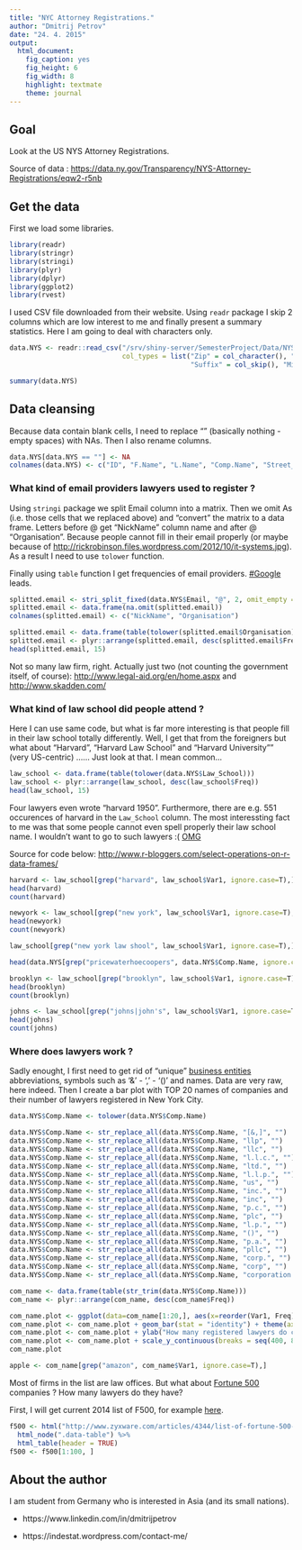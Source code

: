 ```yaml
---
title: "NYC Attorney Registrations."
author: "Dmitrij Petrov"
date: "24. 4. 2015"
output:
  html_document:
    fig_caption: yes
    fig_height: 6
    fig_width: 8
    highlight: textmate
    theme: journal
---
```


## Goal
Look at the US NYS Attorney Registrations. 

Source of data : <https://data.ny.gov/Transparency/NYS-Attorney-Registrations/eqw2-r5nb>

## Get the data

First we load some libraries.

```r
library(readr)
library(stringr)
library(stringi)
library(plyr)
library(dplyr)
library(ggplot2)
library(rvest)
```

I used CSV file downloaded from their website. Using `readr` package I skip 2 columns which are low interest to me and finally present a summary statistics. Here I am going to deal with characters only.

```r

data.NYS <- readr::read_csv("/srv/shiny-server/SemesterProject/Data/NYS_Attorney_Registrations.csv",
                            col_types = list("Zip" = col_character(), "Zip Plus Four" = col_character(), 
                                             "Suffix" = col_skip(), "Middle Name" = col_skip()))

summary(data.NYS)
```

## Data cleansing

Because data contain blank cells, I need to replace "" (basically nothing - empty spaces) with NAs. Then I also rename columns.

```r
data.NYS[data.NYS == ""] <- NA
colnames(data.NYS) <- c("ID", "F.Name", "L.Name", "Comp.Name", "Street_1", "Street_2", "City", "State", "Zip", "Zip_2", "Country", "County",  "Phone", "Email", "Year_Adm", "JDoA", "Law_School", "Status", "Next_Reg")
```

### What kind of email providers lawyers used to register ?

Using `stringi` package we split Email column into a matrix. Then we omit As (i.e. those cells that we replaced above) and "convert" the matrix to a data frame. Letters before @ get "NickName" column name and after @ "Organisation". Because people cannot fill in their email properly (or maybe because of <http://rickrobinson.files.wordpress.com/2012/10/it-systems.jpg>). As a result I need to use `tolower` function.

Finally using `table` function I get frequencies of email providers. [#Google](https://www.google.de/search?q=gmail+is+unique) leads.

```r
splitted.email <- stri_split_fixed(data.NYS$Email, "@", 2, omit_empty = NA, simplify = TRUE) 
splitted.email <- data.frame(na.omit(splitted.email))
colnames(splitted.email) <- c("NickName", "Organisation")

splitted.email <- data.frame(table(tolower(splitted.email$Organisation)))
splitted.email <- plyr::arrange(splitted.email, desc(splitted.email$Freq))
head(splitted.email, 15)
```

Not so many law firm, right. Actually just two (not counting the government itself, of course): <http://www.legal-aid.org/en/home.aspx> and <http://www.skadden.com/>

### What kind of law school did people attend ?

Here I can use same code, but what is far more interesting is that people fill in their law school totally differently. Well, I get that from the foreigners but what about "Harvard", "Harvard Law School" and "Harvard University"" (very US-centric) ...... Just look at that. I mean common... 

```r
law_school <- data.frame(table(tolower(data.NYS$Law_School)))
law_school <- plyr::arrange(law_school, desc(law_school$Freq))
head(law_school, 15)
```

Four lawyers even wrote "harvard 1950". Furthermore, there are e.g. 551 occurences of harvard in the `Law_School` column. The most interessting fact to me was that some people cannot even spell properly their law school name. I wouldn't want to go to such lawyers :(  [OMG](http://www.freemake.com/blog/wp-content/uploads/2012/08/SpellRite-1.gif)

Source for code below: <http://www.r-bloggers.com/select-operations-on-r-data-frames/>
```r
harvard <- law_school[grep("harvard", law_school$Var1, ignore.case=T),]
head(harvard)
count(harvard)

newyork <- law_school[grep("new york", law_school$Var1, ignore.case=T),]
head(newyork)
count(newyork)

law_school[grep("new york law shool", law_school$Var1, ignore.case=T),]

head(data.NYS[grep("pricewaterhoecoopers", data.NYS$Comp.Name, ignore.case=T),])

brooklyn <- law_school[grep("brooklyn", law_school$Var1, ignore.case=T),]
head(brooklyn)
count(brooklyn)

johns <- law_school[grep("johns|john's", law_school$Var1, ignore.case=T),]
head(johns)
count(johns)

```

### Where does lawyers work ?

Sadly enought, I first need to get rid of "unique" [business entities](https://en.wikipedia.org/wiki/Types_of_business_entity#United_States) abbreviations, symbols such as '&' - ',' - '()' and names. Data are very raw, here indeed. Then I create a bar plot with TOP 20 names of companies and their number of lawyers registered in New York City.

```r
data.NYS$Comp.Name <- tolower(data.NYS$Comp.Name)

data.NYS$Comp.Name <- str_replace_all(data.NYS$Comp.Name, "[&,]", "")
data.NYS$Comp.Name <- str_replace_all(data.NYS$Comp.Name, "llp", "")
data.NYS$Comp.Name <- str_replace_all(data.NYS$Comp.Name, "llc", "")
data.NYS$Comp.Name <- str_replace_all(data.NYS$Comp.Name, "l.l.c.", "")
data.NYS$Comp.Name <- str_replace_all(data.NYS$Comp.Name, "ltd.", "")
data.NYS$Comp.Name <- str_replace_all(data.NYS$Comp.Name, "l.l.p.", "")
data.NYS$Comp.Name <- str_replace_all(data.NYS$Comp.Name, "us", "")
data.NYS$Comp.Name <- str_replace_all(data.NYS$Comp.Name, "inc.", "")
data.NYS$Comp.Name <- str_replace_all(data.NYS$Comp.Name, "inc", "")
data.NYS$Comp.Name <- str_replace_all(data.NYS$Comp.Name, "p.c.", "")
data.NYS$Comp.Name <- str_replace_all(data.NYS$Comp.Name, "plc", "")
data.NYS$Comp.Name <- str_replace_all(data.NYS$Comp.Name, "l.p.", "")
data.NYS$Comp.Name <- str_replace_all(data.NYS$Comp.Name, "()", "")
data.NYS$Comp.Name <- str_replace_all(data.NYS$Comp.Name, "p.a.", "")
data.NYS$Comp.Name <- str_replace_all(data.NYS$Comp.Name, "pllc", "")
data.NYS$Comp.Name <- str_replace_all(data.NYS$Comp.Name, "corp.", "")
data.NYS$Comp.Name <- str_replace_all(data.NYS$Comp.Name, "corp", "")
data.NYS$Comp.Name <- str_replace_all(data.NYS$Comp.Name, "corporation.", "")

com_name <- data.frame(table(str_trim(data.NYS$Comp.Name)))
com_name <- plyr::arrange(com_name, desc(com_name$Freq))

com_name.plot <- ggplot(data=com_name[1:20,], aes(x=reorder(Var1, Freq), y=Freq)) + coord_flip(ylim= c(400,830))
com_name.plot <- com_name.plot + geom_bar(stat = "identity") + theme(axis.text.y = element_text(size = 14), axis.text.x = element_text(size = 14)) 
com_name.plot <- com_name.plot + ylab("How many registered lawyers do companies have in NYC ?") + xlab("Companies")
com_name.plot <- com_name.plot + scale_y_continuous(breaks = seq(400, 830, 50))
com_name.plot
```

```r
apple <- com_name[grep("amazon", com_name$Var1, ignore.case=T),]

```


Most of firms in the list are law offices. But what about [Fortune 500](https://fortune.com/global500/) companies ? How many lawyers do they have? 

First, I will get current 2014 list of F500, for example [here](http://www.zyxware.com/articles/4344/list-of-fortune-500-companies-and-their-websites). 

```r
f500 <- html("http://www.zyxware.com/articles/4344/list-of-fortune-500-companies-and-their-websites") %>%
  html_node(".data-table") %>%
  html_table(header = TRUE)
f500 <- f500[1:100, ]
```




## About the author 

I am student from Germany who is interested in Asia (and its small nations).

*  https://www.linkedin.com/in/dmitrijpetrov

*  https://indestat.wordpress.com/contact-me/
